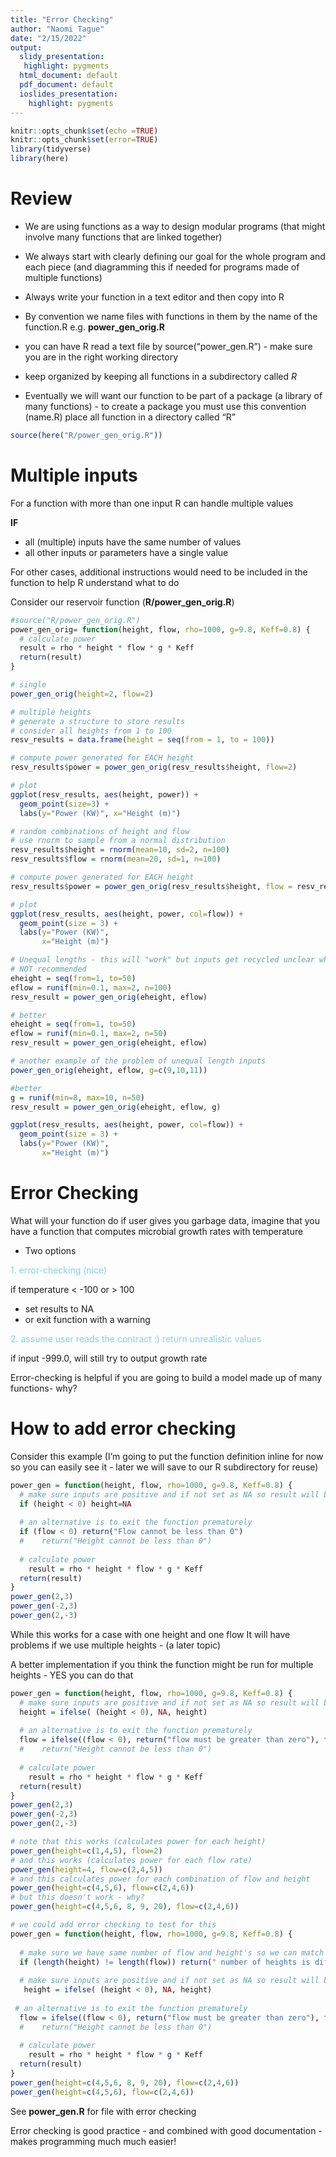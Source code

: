 ```yaml
---
title: "Error Checking"
author: "Naomi Tague"
date: "2/15/2022"
output:
  slidy_presentation:
   highlight: pygments
  html_document: default
  pdf_document: default
  ioslides_presentation:
    highlight: pygments
---
```


```r
knitr::opts_chunk$set(echo =TRUE)
knitr::opts_chunk$set(error=TRUE)
library(tidyverse)
library(here)
```

# Review

* We are using functions as a way to design modular programs (that might involve many functions that are linked together)

* We always start with clearly defining our goal for the whole program and each piece (and diagramming this if needed for programs made of multiple functions)

* Always write your function in a text editor and then copy into R

* By convention we name files with functions in them by the name of the function.R
e.g. **power_gen_orig.R**

* you can have R read a text file by source(“power_gen.R”) - make sure you are in the right working directory

* keep organized by keeping all functions in a subdirectory called *R*

* Eventually we will want our function to be part of a package (a library of many functions) - to create a package you must use this convention (name.R) place all function in a directory called “R”

```r
source(here("R/power_gen_orig.R"))
```

# Multiple inputs 

For a function with more than one input R can handle multiple values

**IF** 

* all (multiple) inputs have the same number of values 
* all other inputs or parameters have a single value

For other cases, additional instructions would need to be included in the function to help R understand what to do

Consider our reservoir function  (**R/power_gen_orig.R**)

```r
#source("R/power_gen_orig.R")
power_gen_orig= function(height, flow, rho=1000, g=9.8, Keff=0.8) {
  # calculate power
  result = rho * height * flow * g * Keff
  return(result)
}

# single
power_gen_orig(height=2, flow=2)

# multiple heights
# generate a structure to store results
# consider all heights from 1 to 100
resv_results = data.frame(height = seq(from = 1, to = 100))

# compute power generated for EACH height
resv_results$power = power_gen_orig(resv_results$height, flow=2)

# plot
ggplot(resv_results, aes(height, power)) +
  geom_point(size=3) +
  labs(y="Power (KW)", x="Height (m)")
```

```r
# random combinations of height and flow
# use rnorm to sample from a normal distribution
resv_results$height = rnorm(mean=10, sd=2, n=100)
resv_results$flow = rnorm(mean=20, sd=1, n=100)

# compute power generated for EACH height
resv_results$power = power_gen_orig(resv_results$height, flow = resv_results$flow)

# plot
ggplot(resv_results, aes(height, power, col=flow)) +
  geom_point(size = 3) +
  labs(y="Power (KW)", 
       x="Height (m)")
```

```r
# Unequal lengths - this will "work" but inputs get recycled unclear what is happening
# NOT recommended
eheight = seq(from=1, to=50)
eflow = runif(min=0.1, max=2, n=100)
resv_result = power_gen_orig(eheight, eflow)

# better
eheight = seq(from=1, to=50)
eflow = runif(min=0.1, max=2, n=50)
resv_result = power_gen_orig(eheight, eflow)

# another example of the problem of unequal length inputs
power_gen_orig(eheight, eflow, g=c(9,10,11))

#better
g = runif(min=8, max=10, n=50)
resv_result = power_gen_orig(eheight, eflow, g)

ggplot(resv_results, aes(height, power, col=flow)) +
  geom_point(size = 3) +
  labs(y="Power (KW)", 
       x="Height (m)")
```

# Error Checking

What will your function do if user gives you garbage data, imagine that you have a function that computes microbial growth rates with temperature

* Two options

<span style="color:skyblue">
1. error-checking (nice)
</span>

 if temperature < -100 or > 100
 
*  set results to NA
*  or exit function with a warning
 
<span style="color:skyblue"> 
2. assume user reads the contract :) return unrealistic values
</span>

if input -999.0, will still try to output growth rate
 
 
Error-checking is helpful if you are going to build a model made up of many functions- why?
 

# How to add error checking

Consider this example (I'm going to put the function definition inline for now so you can easily see it - later we will save to our R subdirectory for reuse)

```r
power_gen = function(height, flow, rho=1000, g=9.8, Keff=0.8) {
  # make sure inputs are positive and if not set as NA so result will be NA
  if (height < 0) height=NA
  
  # an alternative is to exit the function prematurely 
  if (flow < 0) return("Flow cannot be less than 0")
  #    return("Height cannot be less than 0")
      
  # calculate power
    result = rho * height * flow * g * Keff
  return(result)
}
power_gen(2,3)
power_gen(-2,3)
power_gen(2,-3)
```


While this works for a case with one height and one flow
It will have problems if we use multiple heights - (a later topic)

A better implementation if you think the function might be run for multiple heights - YES you can do that

```r
power_gen = function(height, flow, rho=1000, g=9.8, Keff=0.8) {
  # make sure inputs are positive and if not set as NA so result will be NA
  height = ifelse( (height < 0), NA, height)
  
  # an alternative is to exit the function prematurely 
  flow = ifelse((flow < 0), return("flow must be greater than zero"), flow)
  #    return("Height cannot be less than 0")
      
  # calculate power
    result = rho * height * flow * g * Keff
  return(result)
}
power_gen(2,3)
power_gen(-2,3)
power_gen(2,-3)
```

```r
# note that this works (calculates power for each height)
power_gen(height=c(1,4,5), flow=2)
# and this works (calculates power for each flow rate)
power_gen(height=4, flow=c(2,4,5))
# and this calculates power for each combination of flow and height
power_gen(height=c(4,5,6), flow=c(2,4,6))
# but this doesn't work - why?
power_gen(height=c(4,5,6, 8, 9, 20), flow=c(2,4,6))
```

```r
# we could add error checking to test for this
power_gen = function(height, flow, rho=1000, g=9.8, Keff=0.8) {
  
  # make sure we have same number of flow and height's so we can match them
  if (length(height) != length(flow)) return(" number of heights is different from number of flows")
  
  # make sure inputs are positive and if not set as NA so result will be NA
   height = ifelse( (height < 0), NA, height)
  
 # an alternative is to exit the function prematurely 
  flow = ifelse((flow < 0), return("flow must be greater than zero"), flow)
  #    return("Height cannot be less than 0")
      
  # calculate power
    result = rho * height * flow * g * Keff
  return(result)
}
power_gen(height=c(4,5,6, 8, 9, 20), flow=c(2,4,6))
power_gen(height=c(4,5,6), flow=c(2,4,6))
```


See **power_gen.R** for file with error checking

Error checking is good practice - and combined with good documentation - makes programming much much easier!
